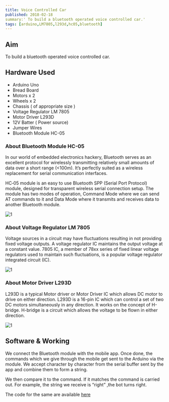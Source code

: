 ```yaml
---
title: Voice Controlled Car
published: 2018-02-18
summary:' To build a bluetooth operated voice controlled car.'
tags: [arduino,LM7805,l293d,hc05,bluetooth]
---
```

## Aim
To build a bluetooth operated voice controlled car.

<!--more-->

## Hardware Used
- Arduino Uno
- Bread Board
- Motors x 2
- Wheels x 2
- Chassis ( of appropriate size )
- Voltage Regulator LM 7805
- Motor Driver L293D
- 12V Batter ( Power source)
- Jumper Wires
- Bluetooth Module HC-05

### About Bluetooth Module HC-05
In our world of embedded electronics hackery, Bluetooth serves as an excellent protocol for wirelessly transmitting relatively small amounts of data over a short range (<100m). It’s perfectly suited as a wireless replacement for serial communication interfaces.

HC‐05 module is an easy to use Bluetooth SPP (Serial Port Protocol) module, designed for transparent wireless serial connection setup. The module has two modes of operation, Command Mode where we can send AT commands to it and Data Mode where it transmits and receives data to another Bluetooth module.

<Image
  src='/static/images/blog/Voice-Controlled-Car/1.png'
  alt='1'
  width='auto'
  height='auto'
/>

### About Voltage Regulator LM 7805
Voltage sources in a circuit may have fluctuations resulting in not providing fixed voltage outputs. A voltage regulator IC maintains the output voltage at a constant value. 7805 IC, a member of 78xx series of fixed linear voltage regulators used to maintain such fluctuations, is a popular voltage regulator integrated circuit (IC).

<Image
  src='/static/images/blog/Voice-Controlled-Car/2.png'
  alt='1'
  width='auto'
  height='auto'
/>

### About Motor Driver L293D
L293D is a typical Motor driver or Motor Driver IC which allows DC motor to drive on either direction. L293D is a 16-pin IC which can control a set of two DC motors simultaneously in any direction. It works on the concept of H-bridge. H-bridge is a circuit which allows the voltage to be flown in either direction.

<Image
  src='/static/images/blog/Voice-Controlled-Car/3.png'
  alt='1'
  width='auto'
  height='auto'
/>

## Software & Working 
We connect the Bluetooth module with the mobile app. Once done, the commands which we give through the mobile get sent to the Arduino via the module. We accept character by character from the serial buffer sent by the app and combine them to form a string.

We then compare it to the command. If it matches the command is carried out. For example, the string we receive is “right” ,the bot turns right.

The code for the same are available [here]( http://yainnoware.blogspot.in/p/voice-controlled-car.html)
<EmbedItem url='https://www.youtube.com/embed/q5I7UFtxVUY' />
